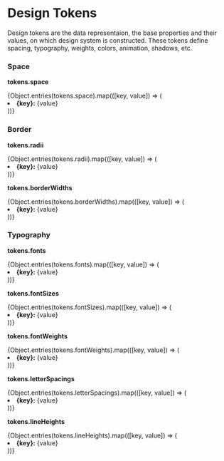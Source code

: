 
<Meta title="Design System/Design Tokens" />

# Design Tokens

Design tokens are the data representaion, the base properties and their values, on which design system is constructed. These tokens define spacing, typography, weights, colors, animation, shadows, etc.

### Space

**tokens.space**

<div>
  {Object.entries(tokens.space).map(([key, value]) => (
    <li>
      <b>{key}:</b> {value}
    </li>
  ))}
</div>

### Border

**tokens.radii**

<div>
  {Object.entries(tokens.radii).map(([key, value]) => (
    <li>
      <b>{key}:</b> {value}
    </li>
  ))}
</div>

**tokens.borderWidths**

<div>
  {Object.entries(tokens.borderWidths).map(([key, value]) => (
    <li>
      <b>{key}:</b> {value}
    </li>
  ))}
</div>

### Typography

**tokens.fonts**

<div>
  {Object.entries(tokens.fonts).map(([key, value]) => (
    <li>
      <b>{key}:</b> {value}
    </li>
  ))}
</div>

**tokens.fontSizes**

<div>
  {Object.entries(tokens.fontSizes).map(([key, value]) => (
    <li>
      <b>{key}:</b> {value}
    </li>
  ))}
</div>

**tokens.fontWeights**

<div>
  {Object.entries(tokens.fontWeights).map(([key, value]) => (
    <li>
      <b>{key}:</b> {value}
    </li>
  ))}
</div>

**tokens.letterSpacings**

<div>
  {Object.entries(tokens.letterSpacings).map(([key, value]) => (
    <li>
      <b>{key}:</b> {value}
    </li>
  ))}
</div>

**tokens.lineHeights**

<div>
  {Object.entries(tokens.lineHeights).map(([key, value]) => (
    <li>
      <b>{key}:</b> {value}
    </li>
  ))}
</div>
